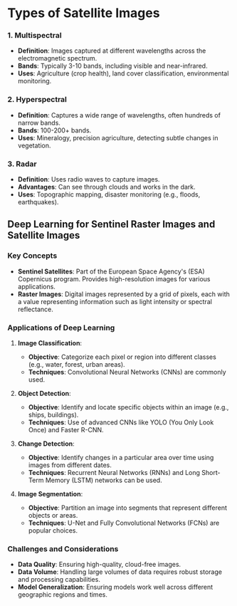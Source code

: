 # Types of Satellite Images

### 1. Multispectral
- **Definition**: Images captured at different wavelengths across the electromagnetic spectrum.
- **Bands**: Typically 3-10 bands, including visible and near-infrared.
- **Uses**: Agriculture (crop health), land cover classification, environmental monitoring.

### 2. Hyperspectral
- **Definition**: Captures a wide range of wavelengths, often hundreds of narrow bands.
- **Bands**: 100-200+ bands.
- **Uses**: Mineralogy, precision agriculture, detecting subtle changes in vegetation.

### 3. Radar
- **Definition**: Uses radio waves to capture images.
- **Advantages**: Can see through clouds and works in the dark.
- **Uses**: Topographic mapping, disaster monitoring (e.g., floods, earthquakes).

## Deep Learning for Sentinel Raster Images and Satellite Images

### Key Concepts

- **Sentinel Satellites**: Part of the European Space Agency's (ESA) Copernicus program. Provides high-resolution images for various applications.
- **Raster Images**: Digital images represented by a grid of pixels, each with a value representing information such as light intensity or spectral reflectance.

### Applications of Deep Learning

1. **Image Classification**:
   - **Objective**: Categorize each pixel or region into different classes (e.g., water, forest, urban areas).
   - **Techniques**: Convolutional Neural Networks (CNNs) are commonly used.

2. **Object Detection**:
   - **Objective**: Identify and locate specific objects within an image (e.g., ships, buildings).
   - **Techniques**: Use of advanced CNNs like YOLO (You Only Look Once) and Faster R-CNN.

3. **Change Detection**:
   - **Objective**: Identify changes in a particular area over time using images from different dates.
   - **Techniques**: Recurrent Neural Networks (RNNs) and Long Short-Term Memory (LSTM) networks can be used.

4. **Image Segmentation**:
   - **Objective**: Partition an image into segments that represent different objects or areas.
   - **Techniques**: U-Net and Fully Convolutional Networks (FCNs) are popular choices.

### Challenges and Considerations

- **Data Quality**: Ensuring high-quality, cloud-free images.
- **Data Volume**: Handling large volumes of data requires robust storage and processing capabilities.
- **Model Generalization**: Ensuring models work well across different geographic regions and times.
